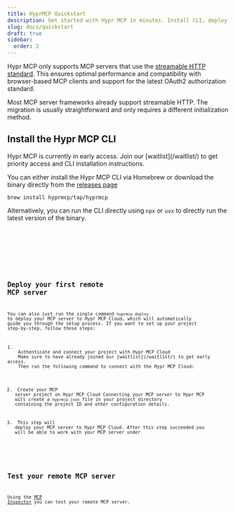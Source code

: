 ```yaml
---
title: HyprMCP Quickstart
description: Get started with Hypr MCP in minutes. Install CLI, deploy MCP servers with HTTP support, connect to Claude/ChatGPT. Step-by-step guide included.
slug: docs/quickstart
draft: true
sidebar:
  order: 2
---
```



Hypr MCP only supports MCP servers that use the [streamable HTTP standard](https://modelcontextprotocol.io/specification/draft/basic/transports#streamable-http).
This ensures optimal performance and compatibility with browser-based MCP clients and support for the latest OAuth2 authorization standard.

<Aside type="tip">
  Most MCP server frameworks already support streamable HTTP. The migration is
  usually straightforward and only requires a different initialization method.
</Aside>

## Install the Hypr MCP CLI

<Aside type="caution">
  Hypr MCP is currently in early access. Join our [waitlist](/waitlist/) to get
  priority access and CLI installation instructions.
</Aside>

You can either install the Hypr MCP CLI via Homebrew or download the binary directly from the [releases page](https://github.com/hyprmcp)

```shell
brew install hyprmcp/tap/hyprmcp
```

Alternatively, you can run the CLI directly using `npx` or `uvx` to directly run the latest version of the binary.

<Tabs>
  <TabItem label="npm">
    <Code lang="shell" code="npx @hyprmcp/hyprmcp@latest --help" />
  </TabItem>
  <TabItem label="pnpm">
    <Code lang="shell" code="pnpm dlx @hyprmcp/hyprmcp@latest --help" />
  </TabItem>
  <TabItem label="uvx" code="uvx @hyprmcp/hyprmcp@latest --help"></TabItem>
</Tabs>

## Deploy your first remote MCP server

You can also just run the single command `hyprmcp deploy` to deploy your MCP server to Hypr MCP Cloud,
which will automatically guide you through the setup process.
If you want to set up your project step-by-step, follow these steps:

<Steps>
1.  <Code code="hyprmcp login" lang="shell"></Code>
    Authenticate and connect your project with Hypr MCP Cloud
    Make sure to have already joined our [waitlist](/waitlist/) to get early access.
    Then run the following command to connect with the Hypr MCP Cloud:

2.  <Code code="hyprmcp connect" lang="shell"></Code>
    Create your MCP server project on Hypr MCP Cloud Connecting your MCP server
    to Hypr MCP will create a `hyprmcp.json` file in your project directory
    containing the project ID and other configuration details.

3.  <Code code="hyprmcp deploy" lang="shell"></Code>
    This step will deploy your MCP server to Hypr MCP Cloud.
    After this step succeeded you will be able to work with your MCP server under
    <Code code="https://<org>.hyprmcp.cloud/<project>/mcp"></Code>
</Steps>

## Test your remote MCP server

Using the [MCP Inspector](https://modelcontextprotocol.io/docs/tools/inspector) you can test your remote MCP server.

<Code code="npx @modelcontextprotocol/inspector" lang="shell"></Code>
